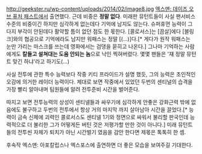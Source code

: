 http://geekster.ru/wp-content/uploads/2014/02/image8.jpg
[[엑스맨: 데이즈 오브 퓨처 패스트]]에서 출연했다. 근데 비중은 '''정말 없다'''. 미래판 뮤턴트들이 사실 팬서비스 수준의 비중이긴 하지만 심각하게 없는데다 기억에 남지도 않는다. 슈퍼휴먼 능력이 그다지 부각이 안된데다 활약할 틈이 없던 점도 한 몫한다. [콜로서스]는 [끔살]에다 [블링크]와의 협공으로 기억에라도 남지만 워패스는 정말 [(...)]다.[* 게다가 원작 워패스는 눈만 가리는 마스크를 쓰는데 영화에서는 검댕을 묻히고 나온다.] 그나마 기억하는 사람에게도 '''칼들고 설쳐대는 도움 안되는 놈'''으로 낙인 찍혀버렸다. 몇몇 팬들은 '쟤 정말 뮤턴트 맞긴 하냐'라고 하기도(...)

사실 전투에 관한 특수 능력보다 작중 키티 프라이드가 설명 했듯, 그의 능력은 초인적인 오감에 의거한 레이더 능력이다. 제대로 보면 작중에서 있었던 두번의 센티널의 습격을 가장 빨리 알아내며 팀원들에 알려 전투준비 시간을 벌어준다.

따지고 보면 전투능력의 상성이 센티넬들과 싸우기에 심각하게 안좋은 강화근력 밖에 없음에도 불구하고 두번의 전투에서 항상 거의 마지막 까지 살아남아 시간을 끌었다.[* 능력이 금속 신체에 괴력인 콜로서스도 센티넬 1기와 정면으로 싸워서 불리할 판국인데 능력적으로 더 불리한 그가 어떻게든 버틴 것은 저평가할 만한 것이 아니다.] 미래 뮤턴트들의 전투씬 자체가 퇴치가 아닌 시간벌기 였음을 감안 한다면 제몫은 톡톡히 한 셈.

후속작 엑스맨: 아포칼립스나 엑스포스에 출연하면 더 좋은 모습을 보여주길 기대한다.

